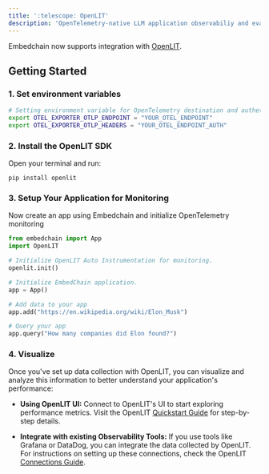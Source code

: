 ```yaml
---
title: ':telescope: OpenLIT'
description: 'OpenTelemetry-native LLM application observabiliy and evaluations'
---
```


Embedchain now supports integration with [OpenLIT](https://github.com/openlit/openlit).

## Getting Started

### 1. Set environment variables
```bash
# Setting environment variable for OpenTelemetry destination and authetication.
export OTEL_EXPORTER_OTLP_ENDPOINT = "YOUR_OTEL_ENDPOINT"
export OTEL_EXPORTER_OTLP_HEADERS = "YOUR_OTEL_ENDPOINT_AUTH"
```

### 2. Install the OpenLIT SDK
Open your terminal and run:

```shell
pip install openlit
```

### 3. Setup Your Application for Monitoring
Now create an app using Embedchain and initialize OpenTelemetry monitoring

```python
from embedchain import App
import OpenLIT

# Initialize OpenLIT Auto Instrumentation for monitoring.
openlit.init()

# Initialize EmbedChain application.
app = App()

# Add data to your app
app.add("https://en.wikipedia.org/wiki/Elon_Musk")

# Query your app
app.query("How many companies did Elon found?")
```

### 4. Visualize

Once you've set up data collection with OpenLIT, you can visualize and analyze this information to better understand your application's performance:

- **Using OpenLIT UI:** Connect to OpenLIT's UI to start exploring performance metrics. Visit the OpenLIT [Quickstart Guide](https://docs.openlit.io/latest/quickstart) for step-by-step details.

- **Integrate with existing Observability Tools:** If you use tools like Grafana or DataDog, you can integrate the data collected by OpenLIT. For instructions on setting up these connections, check the OpenLIT [Connections Guide](https://docs.openlit.io/latest/connections/intro).